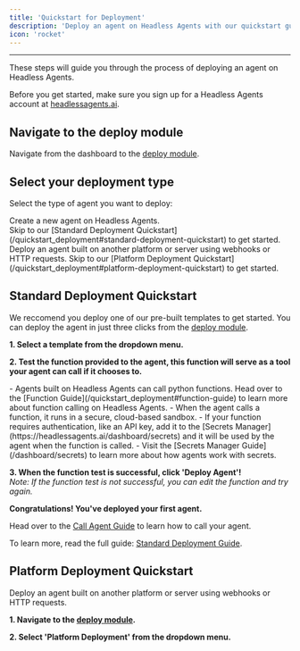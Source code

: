 ```yaml
---
title: 'Quickstart for Deployment'
description: 'Deploy an agent on Headless Agents with our quickstart guide'
icon: 'rocket'
---
```

--------------------------------

These steps will guide you through the process of deploying an agent on Headless Agents. 

Before you get started, make sure you sign up for a Headless Agents account at [headlessagents.ai](https://headlessagents.ai).

## Navigate to the deploy module

Navigate from the dashboard to the [deploy module](https://headlessagents.ai/dashboard/deploy).

## Select your deployment type

Select the type of agent you want to deploy:

<AccordionGroup>
  <Accordion icon="browser" title="Standard Deployment" defaultOpen={true}>
    Create a new agent on Headless Agents. <br/>Skip to our [Standard Deployment Quickstart](/quickstart_deployment#standard-deployment-quickstart) to get started.
  </Accordion>
  <Accordion icon="house" title="Platform Deployment" defaultOpen={true}>
    Deploy an agent built on another platform or server using webhooks or HTTP requests. Skip to our [Platform Deployment Quickstart](/quickstart_deployment#platform-deployment-quickstart) to get started.
  </Accordion>
</AccordionGroup>

## Standard Deployment Quickstart 

We reccomend you deploy one of our pre-built templates to get started. You can deploy the agent in just three clicks from the [deploy module](https://headlessagents.ai/dashboard/deploy).

**1. Select a template from the dropdown menu.**

**2. Test the function provided to the agent, this function will serve as a tool your agent can call if it chooses to.**

  <Accordion icon="code" title="Function Notes" defaultOpen={true}>
    - Agents built on Headless Agents can call python functions. Head over to the [Function Guide](/quickstart_deployment#function-guide) to learn more about function calling on Headless Agents.
    - When the agent calls a function, it runs in a secure, cloud-based sandbox.
    - If your function requires authentication, like an API key, add it to the [Secrets Manager](https://headlessagents.ai/dashboard/secrets) and it will be used by the agent when the function is called. 
    - Visit the [Secrets Manager Guide](/dashboard/secrets) to learn more about how agents work with secrets.
  </Accordion>

**3. When the function test is successful, click 'Deploy Agent'!**
<br/> _Note: If the function test is not successful, you can edit the function and try again._

**Congratulations! You've deployed your first agent.**

Head over to the [Call Agent Guide](/quickstart_deployment#call-agent-guide) to learn how to call your agent.

To learn more, read the full guide: [Standard Deployment Guide](/quickstart_deployment#standard-deployment-guide).

## Platform Deployment Quickstart

Deploy an agent built on another platform or server using webhooks or HTTP requests.

**1. Navigate to the [deploy module](https://headlessagents.ai/dashboard/deploy).**

**2. Select 'Platform Deployment' from the dropdown menu.**



